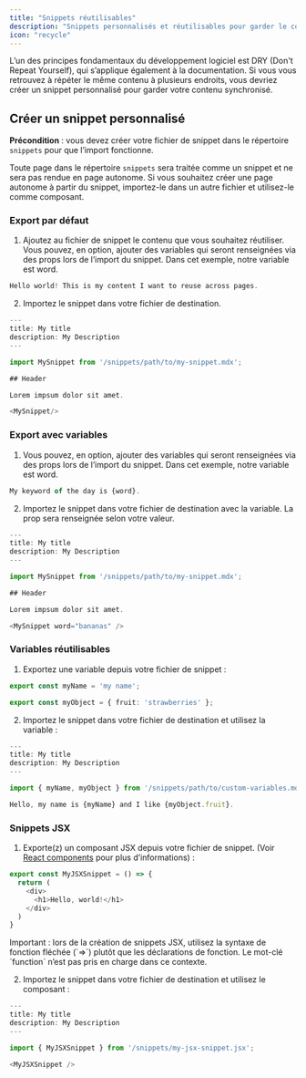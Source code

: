```yaml
---
title: "Snippets réutilisables"
description: "Snippets personnalisés et réutilisables pour garder le contenu synchronisé"
icon: "recycle"
---
```


L’un des principes fondamentaux du développement logiciel est DRY (Don't Repeat Yourself), qui s’applique également à la documentation. Si vous vous retrouvez à répéter le même contenu à plusieurs endroits, vous devriez créer un snippet personnalisé pour garder votre contenu synchronisé.

## Créer un snippet personnalisé

**Précondition** : vous devez créer votre fichier de snippet dans le répertoire `snippets` pour que l’import fonctionne.

Toute page dans le répertoire `snippets` sera traitée comme un snippet et ne sera pas
rendue en page autonome. Si vous souhaitez créer une page autonome
à partir du snippet, importez-le dans un autre fichier et utilisez-le comme
composant.

### Export par défaut

1. Ajoutez au fichier de snippet le contenu que vous souhaitez réutiliser. Vous pouvez, en option, ajouter des variables qui seront renseignées via des props
   lors de l’import du snippet. Dans cet exemple, notre variable est word.

```typescript snippets/my-snippet.mdx
Hello world! This is my content I want to reuse across pages. 
```

2. Importez le snippet dans votre fichier de destination.

```typescript destination-file.mdx
---
title: My title
description: My Description
---

import MySnippet from '/snippets/path/to/my-snippet.mdx';

## Header

Lorem impsum dolor sit amet.

<MySnippet/>

```

### Export avec variables

1. Vous pouvez, en option, ajouter des variables qui seront renseignées via des props lors de l’import du snippet. Dans cet exemple, notre variable est word.

```typescript snippets/my-snippet.mdx
My keyword of the day is {word}.
```

2. Importez le snippet dans votre fichier de destination avec la variable. La prop sera renseignée selon votre valeur.

```typescript destination-file.mdx
---
title: My title
description: My Description
---

import MySnippet from '/snippets/path/to/my-snippet.mdx';

## Header

Lorem impsum dolor sit amet.

<MySnippet word="bananas" />

```

### Variables réutilisables

1. Exportez une variable depuis votre fichier de snippet :

```typescript snippets/path/to/custom-variables.mdx
export const myName = 'my name';

export const myObject = { fruit: 'strawberries' };
```

2. Importez le snippet dans votre fichier de destination et utilisez la variable :

```typescript destination-file.mdx
---
title: My title
description: My Description
---

import { myName, myObject } from '/snippets/path/to/custom-variables.mdx';

Hello, my name is {myName} and I like {myObject.fruit}.
```

### Snippets JSX

1. Exporte(z) un composant JSX depuis votre fichier de snippet. (Voir [React components](/fr/react-components) pour plus d’informations) :

```js icon=square-js snippets/my-jsx-snippet.jsx
export const MyJSXSnippet = () => {
  return (
    <div>
      <h1>Hello, world!</h1>
    </div>
  )
}
```

<Note>
  Important : lors de la création de snippets JSX, utilisez la syntaxe de fonction fléchée (`=>`) plutôt que les déclarations de fonction. Le mot-clé `function` n’est pas pris en charge dans ce contexte.
</Note>

2. Importez le snippet dans votre fichier de destination et utilisez le composant :

```typescript destination-file.mdx
---
title: My title
description: My Description
---

import { MyJSXSnippet } from '/snippets/my-jsx-snippet.jsx';

<MyJSXSnippet />
```